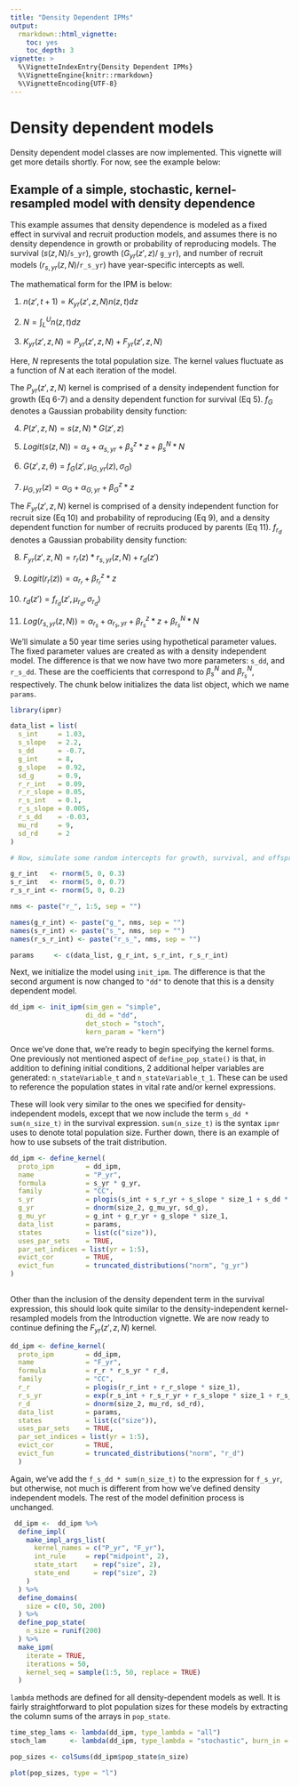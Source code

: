 ---
title: "Density Dependent IPMs"
output:
  rmarkdown::html_vignette: 
    toc: yes
    toc_depth: 3
vignette: >
  %\VignetteIndexEntry{Density Dependent IPMs}
  %\VignetteEngine{knitr::rmarkdown}
  %\VignetteEncoding{UTF-8}
---

# Density dependent models

Density dependent model classes are now implemented. This vignette will get more details shortly. For now, see the example below:

## Example of a simple, stochastic, kernel-resampled model with density dependence

This example assumes that density dependence is modeled as a fixed effect in survival and recruit production models, and assumes there is no density dependence in growth or probability of reproducing models. The survival ($s(z, N)$/`s_yr`), growth ($G_{yr}(z',z)$/ `g_yr`), and number of recruit models ($r_{s,yr}(z, N)$/`r_s_yr`) have year-specific intercepts as well.

The mathematical form for the IPM is below:

1. $n(z', t+1) = K_{yr}(z', z, N)n(z, t)dz$

2. $N = \int_L^Un(z,t)dz$

3. $K_{yr}(z', z, N) = P_{yr}(z', z, N) + F_{yr}(z', z, N)$

Here, $N$ represents the total population size. The kernel values fluctuate as a function of $N$ at each iteration of the model.

The $P_{yr}(z', z, N)$ kernel is comprised of a density independent function for growth (Eq 6-7) and a density dependent function for survival (Eq 5). $f_G$ denotes a Gaussian probability density function: 

4. $P(z', z, N) = s(z, N) * G(z', z)$

5. $Logit(s(z, N)) = \alpha_s + \alpha_{s,yr} + \beta_s^z * z + \beta_s^{N} * N$

6. $G(z', z, \theta) = f_G(z', \mu_{G,yr}(z), \sigma_G)$

7. $\mu_{G,yr}(z) = \alpha_G + \alpha_{G,yr} + \beta_G^z * z$

The $F_{yr}(z',z, N)$ kernel is comprised of a density independent function for recruit size (Eq 10) and probability of reproducing (Eq 9), and a density dependent function for number of recruits produced by parents (Eq 11). $f_{r_d}$ denotes a Gaussian probability density function: 

8. $F_{yr}(z', z, N) = r_r(z) * r_{s,yr}(z, N) + r_d(z')$

9. $Logit(r_r(z)) = \alpha_{r_r} + \beta_{r_r}^z * z$

10. $r_d(z') = f_{r_d}(z', \mu_{r_d}, \sigma_{r_d})$

11. $Log(r_{s,yr}(z, N)) = \alpha_{r_s} + \alpha_{{r_s},yr} + \beta_{r_s}^z * z + \beta_{r_s}^N * N$

We'll simulate a 50 year time series using hypothetical parameter values. The fixed parameter values are created as with a density independent model. The difference is that we now have two more parameters: `s_dd`, and `r_s_dd`. These are the coefficients that correspond to $\beta_s^N$ and $\beta_{r_s}^N$, respectively. The chunk below initializes the data list object, which we name `params`.


```{r eval = FALSE}

library(ipmr)

data_list = list(
  s_int     = 1.03,
  s_slope   = 2.2,
  s_dd      = -0.7,
  g_int     = 8,
  g_slope   = 0.92,
  sd_g      = 0.9,
  r_r_int   = 0.09,
  r_r_slope = 0.05,
  r_s_int   = 0.1,
  r_s_slope = 0.005,
  r_s_dd    = -0.03,
  mu_rd     = 9,
  sd_rd     = 2
)

# Now, simulate some random intercepts for growth, survival, and offspring production

g_r_int   <- rnorm(5, 0, 0.3)
s_r_int   <- rnorm(5, 0, 0.7)
r_s_r_int <- rnorm(5, 0, 0.2)

nms <- paste("r_", 1:5, sep = "")

names(g_r_int) <- paste("g_", nms, sep = "")
names(s_r_int) <- paste("s_", nms, sep = "")
names(r_s_r_int) <- paste("r_s_", nms, sep = "")

params     <- c(data_list, g_r_int, s_r_int, r_s_r_int)

```


Next, we initialize the model using `init_ipm`. The difference is that the second argument is now changed to `"dd"` to denote that this is a density dependent model.

```{r eval = FALSE}

dd_ipm <- init_ipm(sim_gen = "simple",
                   di_dd = "dd", 
                   det_stoch = "stoch", 
                   kern_param = "kern")
```

Once we've done that, we're ready to begin specifying the kernel forms. One previously not mentioned aspect of `define_pop_state()` is that, in addition to defining initial conditions, 2 additional helper variables are generated: `n_stateVariable_t` and `n_stateVariable_t_1`. These can be used to reference the population states in vital rate and/or kernel expressions.

These will look very similar to the ones we specified for density-independent models, except that we now include the term `s_dd * sum(n_size_t)` in the survival expression. `sum(n_size_t)` is the syntax `ipmr` uses to denote total population size. Further down, there is an example of how to use subsets of the trait distribution. 

```{r eval = FALSE}
dd_ipm <- define_kernel(
  proto_ipm        = dd_ipm,
  name             = "P_yr",
  formula          = s_yr * g_yr,
  family           = "CC",
  s_yr             = plogis(s_int + s_r_yr + s_slope * size_1 + s_dd * sum(n_size_t)),
  g_yr             = dnorm(size_2, g_mu_yr, sd_g),
  g_mu_yr          = g_int + g_r_yr + g_slope * size_1,
  data_list        = params,
  states           = list(c("size")),
  uses_par_sets    = TRUE,
  par_set_indices = list(yr = 1:5),
  evict_cor        = TRUE,
  evict_fun        = truncated_distributions("norm", "g_yr")
) 
  
```

Other than the inclusion of the density dependent term in the survival expression, this should look quite similar to the density-independent kernel-resampled models from the Introduction vignette. We are now ready to continue defining the $F_{yr}(z',z,N)$ kernel.


```{r eval = FALSE}

dd_ipm <- define_kernel(
  proto_ipm        = dd_ipm,
  name             = "F_yr",
  formula          = r_r * r_s_yr * r_d,
  family           = "CC",
  r_r              = plogis(r_r_int + r_r_slope * size_1),
  r_s_yr           = exp(r_s_int + r_s_r_yr + r_s_slope * size_1 + r_s_dd * sum(n_size_t)),
  r_d              = dnorm(size_2, mu_rd, sd_rd),
  data_list        = params,
  states           = list(c("size")),
  uses_par_sets    = TRUE,
  par_set_indices = list(yr = 1:5),
  evict_cor        = TRUE,
  evict_fun        = truncated_distributions("norm", "r_d")
  ) 

```

Again, we've add the `f_s_dd * sum(n_size_t)` to the expression for `f_s_yr`, but otherwise, not much is different from how we've defined density independent models. The rest of the model definition process is unchanged.

```{r eval = FALSE}
 dd_ipm <-  dd_ipm %>%
  define_impl(
    make_impl_args_list(
      kernel_names = c("P_yr", "F_yr"),
      int_rule     = rep("midpoint", 2),
      state_start    = rep("size", 2),
      state_end      = rep("size", 2)
    )
  ) %>%
  define_domains(
    size = c(0, 50, 200)
  ) %>%
  define_pop_state(
    n_size = runif(200)
  ) %>%
  make_ipm(
    iterate = TRUE,
    iterations = 50,
    kernel_seq = sample(1:5, 50, replace = TRUE)
  )


```

`lambda` methods are defined for all density-dependent models as well. It is fairly straightforward to plot population sizes for these models by extracting the column sums of the arrays in `pop_state`.  

```{r eval = FALSE}
time_step_lams <- lambda(dd_ipm, type_lambda = "all")
stoch_lam      <- lambda(dd_ipm, type_lambda = "stochastic", burn_in = 0.15)

pop_sizes <- colSums(dd_ipm$pop_state$n_size)

plot(pop_sizes, type = "l")

```

